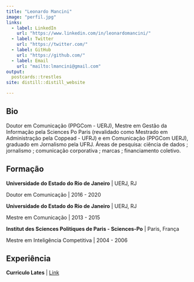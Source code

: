 ```yaml
---
title: "Leonardo Mancini"
image: "perfil.jpg"
links:
  - label: LinkedIn
    url: "https://www.linkedin.com/in/leonardomancini/"
  - label: Twitter
    url: "https://twitter.com/"
  - label: GitHub
    url: "https://github.com/"
  - label: Email
    url: "mailto:lmancini@gmail.com"
output:
  postcards::trestles
site: distill::distill_website

---
```

 
## Bio

Doutor em Comunicação (PPGCom - UERJ), Mestre em Gestão da Informação pela Sciences Po Paris (revalidado como Mestrado em Administração pela Coppead - UFRJ) e em Comunicação (PPGCom UERJ), graduado em Jornalismo pela UFRJ. 
Áreas de pesquisa: ciência de dados ; jornalismo ; comunicação corporativa ; marcas ; financiamento coletivo. 

## Formação

**Universidade do Estado do Rio de Janeiro** | UERJ, RJ

Doutor em Comunicação | 2016 - 2020

**Universidade do Estado do Rio de Janeiro** | UERJ, RJ

Mestre em Comunicação | 2013 - 2015

**Institut des Sciences Politiques de Paris  - Sciences-Po** | Paris, França

Mestre em Inteligência Competitiva | 2004 - 2006


## Experiência

**Curriculo Lates** | [Link](http://lattes.cnpq.br/8091160100383675)